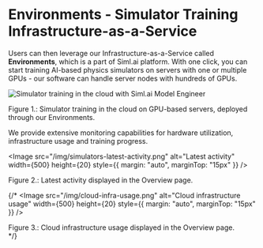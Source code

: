 
# Environments - Simulator Training Infrastructure-as-a-Service

Users can then leverage our Infrastructure-as-a-Service called **Environments**, which is a part of Siml.ai platform. 
With one click, you can start training AI-based physics simulators on servers with one or multiple GPUs - our 
software can handle server nodes with hundreds of GPUs.

![Simulator training in the cloud with Siml.ai Model Engineer](/img/environment-detail-page.png)
<figcaption style={{ textAlign: "center", fontSize: "0.7rem", marginBottom: "1rem" }}>
    Figure 1.: Simulator training in the cloud on GPU-based servers, deployed through our Environments.
</figcaption>

We provide extensive monitoring capabilities for hardware utilization, infrastructure usage and training progress.

<Image
    src="/img/simulators-latest-activity.png"
    alt="Latest activity"
    width={500}
    height={20}
    style={{ margin: "auto", marginTop: "15px" }}
/>
<figcaption style={{ textAlign: "center", fontSize: "0.7rem", marginBottom: "1rem" }}>
    Figure 2.: Latest activity displayed in the Overview page.
</figcaption>

{/* <Image
    src="/img/cloud-infra-usage.png"
    alt="Cloud infrastructure usage"
    width={500}
    height={20}
    style={{ margin: "auto", marginTop: "15px" }}
/>
<figcaption style={{ textAlign: "center", fontSize: "0.7rem", marginBottom: "1rem" }}>
    Figure 3.: Cloud infrastructure usage displayed in the Overview page.
</figcaption> */}